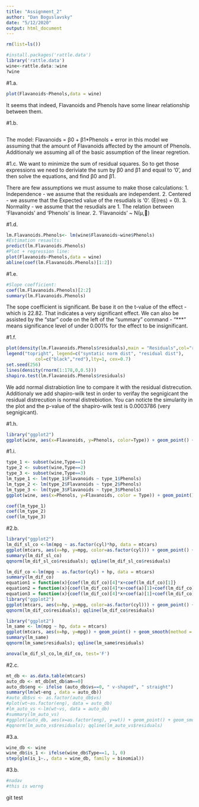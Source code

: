 ```yaml
---
title: "Assignment_2"
author: "Dan Boguslavsky"
date: "5/12/2020"
output: html_document
---
```

```r
rm(list=ls())
```

```r
#install.packages('rattle.data')
library('rattle.data')
wine<-rattle.data::wine
?wine
```

#1.a.
```r
plot(Flavanoids~Phenols,data = wine)
```
It seems that indeed, Flavanoids and Phenols have some linear relationship between them.

#1.b.
```r
```
The model: Flavanoids = β0 + β1*Phenols + error
in this model we assuming that the amount of Flavanoids affected by the amount of Phenols.
Additionaly we assuming all of the basic assumption of the linear regretion.


#1.c.
We want to minimize the sum of residual squares. So to get those expressions we need to deriviate the sum by β0 and β1 and equal to '0',
and then solve the equations, and find β0 and β1.

There are few assumptions we must assume to make those calculations:
1. Independence - we assume that the residuals are independent.
2. Centered - we assume that the Expected value of the resudials is '0'. (E(res) = 0).
3. Normality - we assume that the resudials are
1. The relation between 'Flavanoids'  and 'Phenols' is linear.
2. 'Flavanoids' ~ N(µ,)

#1.d.
```r
lm.Flavanoids.Phenols<- lm(wine$Flavanoids~wine$Phenols)
#Estimation resaults:
predict(lm.Flavanoids.Phenols)
#Plot + regression line:
plot(Flavanoids~Phenols,data = wine)
abline(coef(lm.Flavanoids.Phenols)[1:2])
```

#1.e.
```r
#Slope coefficient:
coef(lm.Flavanoids.Phenols)[2:2]
summary(lm.Flavanoids.Phenols)
```
The sope coefficient is significant. Be base it on the t-value of the effect - which is 22.82.
That indicates a very significant effect. We can also be assisted by the "star" code on the left of the "summary" command - "***" means significance level of under 0.001% for the effect to be insignificant.

#1.f.
```r
plot(density(lm.Flavanoids.Phenols$residuals),main = "Residuals",col="red")
legend("topright", legend=c("syntatic norm dist", "residual dist"),
           col=c("black","red"),lty=1, cex=0.7)
set.seed(256)             
lines(density(rnorm(1:178,0,0.5)))
shapiro.test(lm.Flavanoids.Phenols$residuals)
```

We add normal distrabiotion line to compare it with the residual distrecution.
Additionaly we add shapiro-wilk test in order to verifay the segnigicant the residual distrecution is normal distrebiotion.
You can noticte the simularity in the plot and the p-value of the shapiro-wilk test is 0.0003786 (very segnigicant).

#1.h.
```r
library("ggplot2")
ggplot(wine, aes(x=Flavanoids, y=Phenols, color=Type)) + geom_point() + 
```


#1.i.
```r
type_1 <- subset(wine,Type==1)
type_2 <- subset(wine,Type==2)
type_3 <- subset(wine,Type==3)
lm_type_1 <- lm(type_1$Flavanoids ~ type_1$Phenols)
lm_type_2 <- lm(type_2$Flavanoids ~ type_2$Phenols)
lm_type_3 <- lm(type_3$Flavanoids ~ type_3$Phenols)
ggplot(wine, aes(x=Phenols, y=Flavanoids, color = Type)) + geom_point() + geom_smooth(method = lm, se = FALSE)
```


```r
coef(lm_type_1)
coef(lm_type_2)
coef(lm_type_3)
```










#2.b.
```r
library("ggplot2")
lm_dif_sl_co <-lm(mpg ~ as.factor(cyl)*hp, data = mtcars)
ggplot(mtcars, aes(x=hp, y=mpg, color=as.factor(cyl))) + geom_point() + geom_smooth(method = lm, se = FALSE)
summary(lm_dif_sl_co)
qqnorm(lm_dif_sl_co$residuals); qqline(lm_dif_sl_co$residuals)
```
```r
lm_dif_co <-lm(mpg ~ as.factor(cyl) + hp, data = mtcars)
summary(lm_dif_co)
equation1 = function(x){coef(lm_dif_co)[4]*x+coef(lm_dif_co)[1]}
equation2 = function(x){coef(lm_dif_co)[4]*x+coef(a)[1]+coef(lm_dif_co)[2]}
equation3 = function(x){coef(lm_dif_co)[4]*x+coef(a)[1]+coef(lm_dif_co)[3]}
library("ggplot2")
ggplot(mtcars, aes(x=hp, y=mpg, color=as.factor(cyl))) + geom_point() + stat_function(fun=equation1,geom="line",color=scales::hue_pal()(2)[1]) + stat_function(fun=equation2,geom="line",color=scales::hue_pal()(2)[2]) + stat_function(fun=equation3,geom="line",color=scales::hue_pal()(2)[3])
qqnorm(lm_dif_co$residuals); qqline(lm_dif_co$residuals)
```
```r
library("ggplot2")
lm_same <- lm(mpg ~ hp, data = mtcars)
ggplot(mtcars, aes(x=hp, y=mpg)) + geom_point() + geom_smooth(method = lm, se = FALSE)
summary(lm_same)
qqnorm(lm_same$residuals); qqline(lm_same$residuals)
```

```r
anova(lm_dif_sl_co,lm_dif_co, test='F')
```



#2.c.
```r
mt_db <- as.data.table(mtcars)
auto_db <- mt_db[mt_db$am==0]
auto_db$eng <- ifelse (auto_db$vs==0, " v-shaped", " straight")
summary(lm(wt~eng , data = auto_db))
#auto_db$vs <- as.factor(auto_db$vs)
#plot(wt~as.factor(eng), data = auto_db)
#lm_auto_vs <-lm(wt~vs, data = auto_db)
#summary(lm_auto_vs)
#ggplot(auto_db, aes(x=as.factor(eng), y=wt)) + geom_point() + geom_smooth(method = lm, se = FALSE)
#qqnorm(lm_auto_vs$residuals); qqline(lm_auto_vs$residuals)
```






#3.a.
```r
wine_db <- wine
wine_db$is_1 <- ifelse(wine_db$Type==1, 1, 0)
step(glm(is_1~., data = wine_db, family = binomial))
```


#3.b.
```r
#nadav
#this is worng
```

git test






